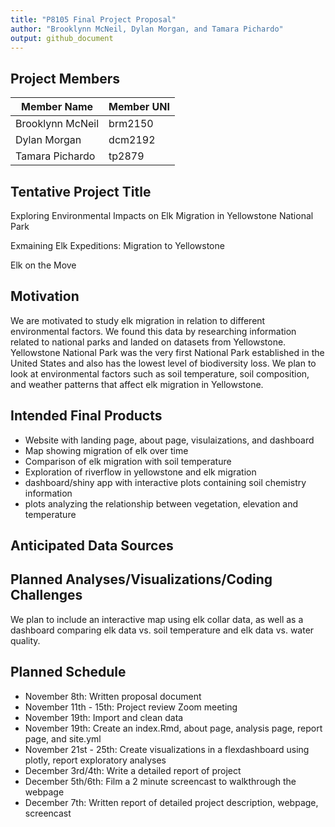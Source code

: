 ```yaml
---
title: "P8105 Final Project Proposal"
author: "Brooklynn McNeil, Dylan Morgan, and Tamara Pichardo"
output: github_document
---
```

## Project Members

| Member Name      | Member UNI |
|------------------|------------|
| Brooklynn McNeil | brm2150    |
| Dylan Morgan     | dcm2192    |
| Tamara Pichardo  | tp2879     |

## Tentative Project Title

Exploring Environmental Impacts on Elk Migration in Yellowstone National Park

Exmaining Elk Expeditions: Migration to Yellowstone

Elk on the Move

## Motivation

We are motivated to study elk migration in relation to different environmental factors. We found this data by researching information related to national parks and landed on datasets from Yellowstone. Yellowstone National Park was the very first National Park established in the United States and also has the lowest level of biodiversity loss. We plan to look at environmental factors such as soil temperature, soil composition, and weather patterns that affect elk migration in Yellowstone.

## Intended Final Products

- Website with landing page, about page, visulaizations, and dashboard
- Map showing migration of elk over time
- Comparison of elk migration with soil temperature
- Exploration of riverflow in yellowstone and elk migration
- dashboard/shiny app with interactive plots containing soil chemistry information
- plots analyzing the relationship between vegetation, elevation and temperature

## Anticipated Data Sources


## Planned Analyses/Visualizations/Coding Challenges
We plan to include an interactive map using elk collar data, as well as a dashboard comparing elk data vs. soil temperature and elk data vs. water quality. 

## Planned Schedule
- November 8th: Written proposal document
- November 11th - 15th: Project review Zoom meeting
- November 19th: Import and clean data 
- November 19th: Create an index.Rmd, about page, analysis page, report page, and site.yml
- November 21st - 25th: Create visualizations in a flexdashboard using plotly, report exploratory analyses
- December 3rd/4th: Write a detailed report of project
- December 5th/6th: Film a 2 minute screencast to walkthrough the webpage
- December 7th: Written report of detailed project description, webpage, screencast




